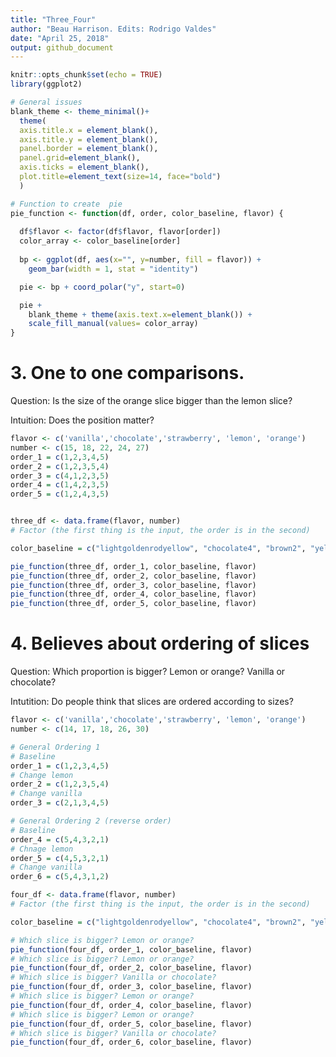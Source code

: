 ```yaml
---
title: "Three_Four"
author: "Beau Harrison. Edits: Rodrigo Valdes"
date: "April 25, 2018"
output: github_document
---
```


```r
knitr::opts_chunk$set(echo = TRUE)
library(ggplot2)
```

```r
# General issues
blank_theme <- theme_minimal()+
  theme(
  axis.title.x = element_blank(),
  axis.title.y = element_blank(),
  panel.border = element_blank(),
  panel.grid=element_blank(),
  axis.ticks = element_blank(),
  plot.title=element_text(size=14, face="bold")
  )
```

```r
# Function to create  pie
pie_function <- function(df, order, color_baseline, flavor) {
  
  df$flavor <- factor(df$flavor, flavor[order])
  color_array <- color_baseline[order]
  
  bp <- ggplot(df, aes(x="", y=number, fill = flavor)) + 
    geom_bar(width = 1, stat = "identity")

  pie <- bp + coord_polar("y", start=0)

  pie +  
    blank_theme + theme(axis.text.x=element_blank()) + 
    scale_fill_manual(values= color_array)
}
```

# 3. One to one comparisons. 
Question: Is the size of the orange slice bigger than the lemon slice?

Intuition: Does the position matter?

```r
flavor <- c('vanilla','chocolate','strawberry', 'lemon', 'orange')
number <- c(15, 18, 22, 24, 27)
order_1 = c(1,2,3,4,5)
order_2 = c(1,2,3,5,4)
order_3 = c(4,1,2,3,5)
order_4 = c(1,4,2,3,5)
order_5 = c(1,2,4,3,5)


three_df <- data.frame(flavor, number)
# Factor (the first thing is the input, the order is in the second)

color_baseline = c("lightgoldenrodyellow", "chocolate4", "brown2", "yellow2", "darkorange2")
```

```r
pie_function(three_df, order_1, color_baseline, flavor)
pie_function(three_df, order_2, color_baseline, flavor)
pie_function(three_df, order_3, color_baseline, flavor)
pie_function(three_df, order_4, color_baseline, flavor)
pie_function(three_df, order_5, color_baseline, flavor)
```

# 4. Believes about ordering of slices
Question: Which proportion is bigger? Lemon or orange? Vanilla or chocolate?

Intutition: Do people think that slices are ordered according to sizes?

```r
flavor <- c('vanilla','chocolate','strawberry', 'lemon', 'orange')
number <- c(14, 17, 18, 26, 30)

# General Ordering 1
# Baseline
order_1 = c(1,2,3,4,5)
# Change lemon
order_2 = c(1,2,3,5,4)
# Change vanilla
order_3 = c(2,1,3,4,5)

# General Ordering 2 (reverse order)
# Baseline
order_4 = c(5,4,3,2,1)
# Chnage lemon 
order_5 = c(4,5,3,2,1)
# Change vanilla
order_6 = c(5,4,3,1,2)

four_df <- data.frame(flavor, number)
# Factor (the first thing is the input, the order is in the second)

color_baseline = c("lightgoldenrodyellow", "chocolate4", "brown2", "yellow2", "darkorange2")
```

```r
# Which slice is bigger? Lemon or orange? 
pie_function(four_df, order_1, color_baseline, flavor)
# Which slice is bigger? Lemon or orange? 
pie_function(four_df, order_2, color_baseline, flavor)
# Which slice is bigger? Vanilla or chocolate?
pie_function(four_df, order_3, color_baseline, flavor)
# Which slice is bigger? Lemon or orange? 
pie_function(four_df, order_4, color_baseline, flavor)
# Which slice is bigger? Lemon or orange? 
pie_function(four_df, order_5, color_baseline, flavor)
# Which slice is bigger? Vanilla or chocolate? 
pie_function(four_df, order_6, color_baseline, flavor)
```

